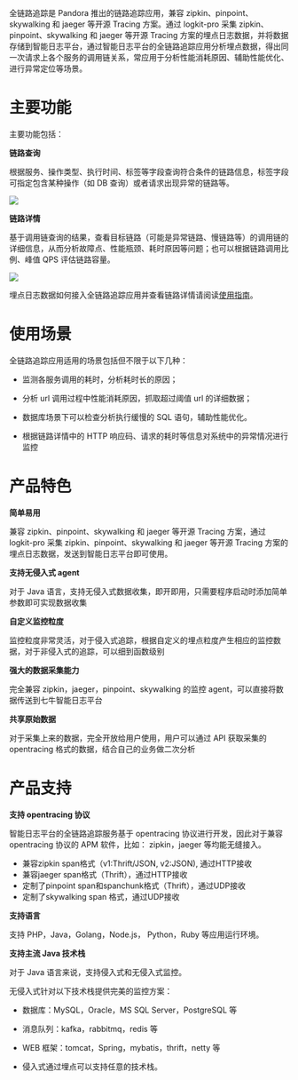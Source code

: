 全链路追踪是 Pandora 推出的链路追踪应用，兼容 zipkin、pinpoint、skywalking 和 jaeger 等开源 Tracing 方案。通过 logkit-pro 采集 zipkin、pinpoint、skywalking 和 jaeger 等开源 Tracing 方案的埋点日志数据，并将数据存储到智能日志平台，通过智能日志平台的全链路追踪应用分析埋点数据，得出同一次请求上各个服务的调用链关系，常应用于分析性能消耗原因、辅助性能优化、进行异常定位等场景。

# **主要功能**

主要功能包括：

**链路查询**

根据服务、操作类型、执行时间、标签等字段查询符合条件的链路信息，标签字段可指定包含某种操作（如 DB 查询）或者请求出现异常的链路等。

![](https://dn-odum9helk.qbox.me/Fr440N675EyWHhhdmiUW0wpWoWdb)

**链路详情**

基于调用链查询的结果，查看目标链路（可能是异常链路、慢链路等）的调用链的详细信息，从而分析故障点、性能瓶颈、耗时原因等问题；也可以根据链路调用比例、峰值 QPS 评估链路容量。

![](https://dn-odum9helk.qbox.me/FjM7oI4IyyU29yvpID3hRvGczXSV)

埋点日志数据如何接入全链路追踪应用并查看链路详情请阅读[使用指南](/insight/manual/5119/access-data-tracing)。

# **使用场景**

全链路追踪应用适用的场景包括但不限于以下几种：

* 监测各服务调用的耗时，分析耗时长的原因；

* 分析 url 调用过程中性能消耗原因，抓取超过阈值 url 的详细数据；

* 数据库场景下可以检查分析执行缓慢的 SQL 语句，辅助性能优化。

* 根据链路详情中的 HTTP 响应码、请求的耗时等信息对系统中的异常情况进行监控

# **产品特色**

**简单易用**

兼容 zipkin、pinpoint、skywalking 和 jaeger 等开源 Tracing 方案，通过 logkit-pro 采集 zipkin、pinpoint、skywalking 和 jaeger 等开源 Tracing 方案的埋点日志数据，发送到智能日志平台即可使用。

**支持无侵入式 agent**

对于 Java 语言，支持无侵入式数据收集，即开即用，只需要程序启动时添加简单参数即可实现数据收集

**自定义监控粒度**

监控粒度非常灵活，对于侵入式追踪，根据自定义的埋点粒度产生相应的监控数据，对于非侵入式的追踪，可以细到函数级别

**强大的数据采集能力**

完全兼容 zipkin，jaeger，pinpoint、skywalking 的监控 agent，可以直接将数据传送到七牛智能日志平台

**共享原始数据**

对于采集上来的数据，完全开放给用户使用，用户可以通过 API 获取采集的 opentracing 格式的数据，结合自己的业务做二次分析

# **产品支持**

**支持 opentracing 协议**

智能日志平台的全链路追踪服务基于 opentracing 协议进行开发，因此对于兼容 opentracing 协议的 APM 软件，比如： zipkin，jaeger 等均能无缝接入。
*  兼容zipkin span格式（v1:Thrift/JSON, v2:JSON), 通过HTTP接收
*  兼容jaeger span格式（Thrift），通过HTTP接收
*  定制了pinpoint span和spanchunk格式（Thrift），通过UDP接收
*  定制了skywalking span 格式，通过UDP接收

**支持语言**

支持 PHP，Java，Golang，Node.js， Python，Ruby 等应用运行环境。

**支持主流 Java 技术栈**

对于 Java 语言来说，支持侵入式和无侵入式监控。

无侵入式针对以下技术栈提供完美的监控方案：

* 数据库：MySQL，Oracle，MS SQL Server，PostgreSQL 等

* 消息队列：kafka，rabbitmq，redis 等

* WEB 框架：tomcat，Spring，mybatis，thrift，netty 等

* 侵入式通过埋点可以支持任意的技术栈。

